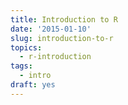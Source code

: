 ```yaml
---
title: Introduction to R
date: '2015-01-10'
slug: introduction-to-r
topics:
  - r-introduction
tags:
  - intro
draft: yes
---
```


